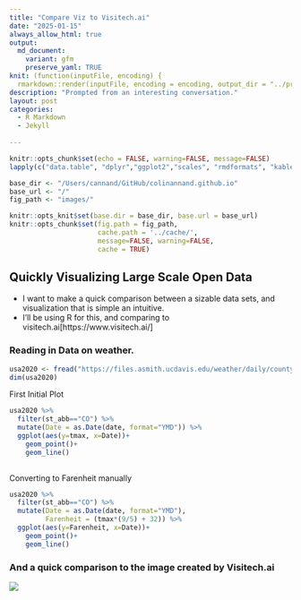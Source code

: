 ```yaml
---
title: "Compare Viz to Visitech.ai"
date: "2025-01-15"
always_allow_html: true
output:
  md_document:
    variant: gfm
    preserve_yaml: TRUE
knit: (function(inputFile, encoding) {
  rmarkdown::render(inputFile, encoding = encoding, output_dir = "../projects/_posts") })
description: "Prompted from an interesting conversation."
layout: post
categories:
  - R Markdown
  - Jekyll    
    
---
```

```r
knitr::opts_chunk$set(echo = FALSE, warning=FALSE, message=FALSE)
lapply(c("data.table", "dplyr","ggplot2","scales", "rmdformats", "kableExtra"), FUN=library, character.only=TRUE, quietly=TRUE)

base_dir <- "/Users/cannand/GitHub/colinannand.github.io" 
base_url <- "/"
fig_path <- "images/" 

knitr::opts_knit$set(base.dir = base_dir, base.url = base_url)
knitr::opts_chunk$set(fig.path = fig_path,
                      cache.path = '../cache/',
                      message=FALSE, warning=FALSE,
                      cache = TRUE) 

```

## Quickly Visualizing Large Scale Open Data
- I want to make a quick comparison between a sizable data sets, and visualization that is simple an intuitive. 
- I'll be using R for this, and comparing to visitech.ai[https://www.visitech.ai/]


### Reading in Data on weather.

```r
usa2020 <- fread("https://files.asmith.ucdavis.edu/weather/daily/county_noweight/202001.csv")
dim(usa2020)
```

First Initial Plot
```r

usa2020 %>% 
  filter(st_abb=="CO") %>% 
  mutate(Date = as.Date(date, format="YMD")) %>% 
  ggplot(aes(y=tmax, x=Date))+
    geom_point()+
    geom_line()
  
```
Converting to Farenheit manually
```r
usa2020 %>% 
  filter(st_abb=="CO") %>% 
  mutate(Date = as.Date(date, format="YMD"),
         Farenheit = (tmax*(9/5) + 32)) %>% 
  ggplot(aes(y=Farenheit, x=Date))+
    geom_point()+
    geom_line()

```

### And a quick comparison to the image created by Visitech.ai

![](/images/Annual-Average.png)
